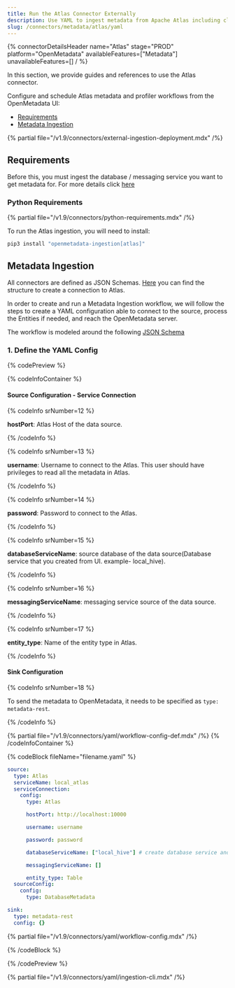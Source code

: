 ```yaml
---
title: Run the Atlas Connector Externally
description: Use YAML to ingest metadata from Apache Atlas including classifications, glossary, and lineage.
slug: /connectors/metadata/atlas/yaml
---
```


{% connectorDetailsHeader
name="Atlas"
stage="PROD"
platform="OpenMetadata"
availableFeatures=["Metadata"]
unavailableFeatures=[]
/ %}

In this section, we provide guides and references to use the Atlas connector.

Configure and schedule Atlas metadata and profiler workflows from the OpenMetadata UI:

- [Requirements](#requirements)
- [Metadata Ingestion](#metadata-ingestion)


{% partial file="/v1.9/connectors/external-ingestion-deployment.mdx" /%}

## Requirements

Before this, you must ingest the database / messaging service you want to get metadata for. 
For more details click [here](/connectors/metadata/atlas#1.-create-database-&-messaging-services)

### Python Requirements

{% partial file="/v1.9/connectors/python-requirements.mdx" /%}

To run the Atlas ingestion, you will need to install:

```bash
pip3 install "openmetadata-ingestion[atlas]"
```

## Metadata Ingestion

All connectors are defined as JSON Schemas.
[Here](https://github.com/open-metadata/OpenMetadata/blob/main/openmetadata-spec/src/main/resources/json/schema/entity/services/connections/metadata/atlasConnection.json)
you can find the structure to create a connection to Atlas.

In order to create and run a Metadata Ingestion workflow, we will follow
the steps to create a YAML configuration able to connect to the source,
process the Entities if needed, and reach the OpenMetadata server.

The workflow is modeled around the following
[JSON Schema](https://github.com/open-metadata/OpenMetadata/blob/main/openmetadata-spec/src/main/resources/json/schema/metadataIngestion/workflow.json)

### 1. Define the YAML Config

{% codePreview %}

{% codeInfoContainer %}

#### Source Configuration - Service Connection

{% codeInfo srNumber=12 %}

**hostPort**: Atlas Host of the data source.

{% /codeInfo %}

{% codeInfo srNumber=13 %}

**username**: Username to connect to the Atlas. This user should have privileges to read all the metadata in Atlas.

{% /codeInfo %}

{% codeInfo srNumber=14 %}

**password**: Password to connect to the Atlas.

{% /codeInfo %}

{% codeInfo srNumber=15 %}

**databaseServiceName**: source database of the data source(Database service that you created from UI. example- local_hive).

{% /codeInfo %}

{% codeInfo srNumber=16 %}

**messagingServiceName**: messaging service source of the data source.

{% /codeInfo %}

{% codeInfo srNumber=17 %}

**entity_type**: Name of the entity type in Atlas.

{% /codeInfo %}

#### Sink Configuration

{% codeInfo srNumber=18 %}

To send the metadata to OpenMetadata, it needs to be specified as `type: metadata-rest`.

{% /codeInfo %}

{% partial file="/v1.9/connectors/yaml/workflow-config-def.mdx" /%}
{% /codeInfoContainer %}

{% codeBlock fileName="filename.yaml" %}

```yaml {% isCodeBlock=true %}
source:
  type: Atlas
  serviceName: local_atlas
  serviceConnection:
    config:
      type: Atlas
```
```yaml {% srNumber=12 %}
      hostPort: http://localhost:10000
```
```yaml {% srNumber=13 %}
      username: username
```
```yaml {% srNumber=14 %}
      password: password
```
```yaml {% srNumber=15 %}
      databaseServiceName: ["local_hive"] # create database service and messaging service and pass `service name` here
```
```yaml {% srNumber=16 %}
      messagingServiceName: []
```
```yaml {% srNumber=17 %}
      entity_type: Table
  sourceConfig:
    config:
      type: DatabaseMetadata
```
```yaml {% srNumber=18 %}
sink:
  type: metadata-rest
  config: {}
```

{% partial file="/v1.9/connectors/yaml/workflow-config.mdx" /%}

{% /codeBlock %}

{% /codePreview %}

{% partial file="/v1.9/connectors/yaml/ingestion-cli.mdx" /%}
